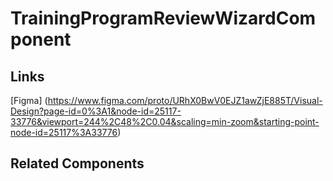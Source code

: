 <!-- trainingprogramreview-wizard.stories.mdx -->



<Meta title="QTD Components/Evaluation/TrainingProgramReview/TrainingProgramReviewWizard/README" component={TrainingProgramReviewWizardComponent} />

# TrainingProgramReviewWizardComponent

<ArgsTable of={TrainingProgramReviewWizardComponent} />

## Links

[Figma] (https://www.figma.com/proto/URhX0BwV0EJZ1awZjE885T/Visual-Design?page-id=0%3A1&node-id=25117-33776&viewport=244%2C48%2C0.04&scaling=min-zoom&starting-point-node-id=25117%3A33776)

## Related Components
